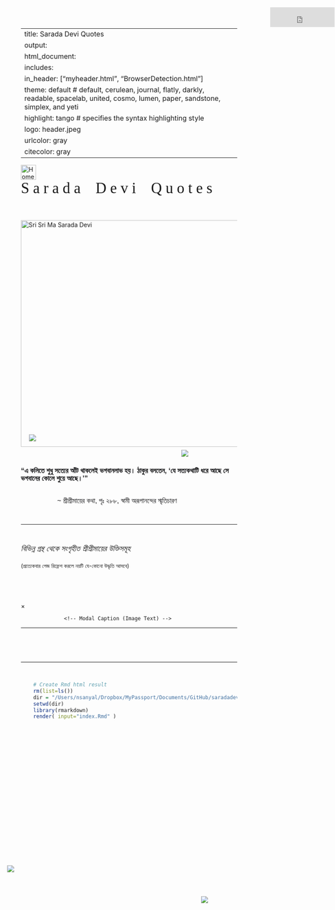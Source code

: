 
---
title: Sarada Devi Quotes
output:
 html_document:
  includes:
   in_header: ["myheader.html", "BrowserDetection.html"]  
  theme: default  			# default, cerulean, journal, flatly, darkly, readable, spacelab, united, cosmo, lumen, paper, sandstone, simplex, and yeti
  highlight: tango  		# specifies the syntax highlighting style
  logo: header.jpeg
urlcolor: gray
citecolor: gray
---




<!-- JavaScript SDK for enabling Facebook Comments Plugin -->

<div id="fb-root"></div>
<script async defer crossorigin="anonymous" src="https://connect.facebook.net/en_US/sdk.js#xfbml=1&version=v10.0" nonce="bJcxDrwu">
</script>




<!-- JavaScript SDK for enabling Facebook Analytics -->

<script>
  window.fbAsyncInit = function() {
    FB.init({
      appId      : '127776775941065',
      cookie     : true,
      xfbml      : true,
      version    : 'v10.0'
    });
      
    FB.AppEvents.logPageView();   
      
  };

  (function(d, s, id){
     var js, fjs = d.getElementsByTagName(s)[0];
     if (d.getElementById(id)) {return;}
     js = d.createElement(s); js.id = id;
     js.src = "https://connect.facebook.net/en_US/sdk.js";
     fjs.parentNode.insertBefore(js, fjs);
   }(document, 'script', 'facebook-jssdk'));
</script>




<!-- Set styles for overall width of the HTML page, p, title font etc -->

<style type="text/css"> /* This sets the overall width of the HTML page */
 .main-container {
   max-width: 1100px;
   margin-left: auto;
   margin-right: auto;
 };
 p {line-height: 4em;}
 h1.title {
  font-family: "Helvetica Neue", Helvetica, Arial, sans-serif;
  font-size: 37px;
  color: #1E1F21;
  text-align: center;
 }
</style>




<!-- Insert the navigation bar -->

<div class="navbar">
  <a href="index.html"><img src="home.png" title="Home" width=35px></a>
  <div align="center"><font style="font-family:'Cambria';font-size:35px;">S a r a d a &nbsp;&nbsp; D e v i &nbsp;&nbsp; Q u o t e s &nbsp;&nbsp;&nbsp;&nbsp;&nbsp;&nbsp;</font></div>
  <!-- <a href="https://archive.org/details/in.ernet.dli.2015.299483" target="_blank"><img src="Ma.png" title="Sri Sri Mayer Katha" width=50px></a> -->
  <iframe align="right" src="https://www.facebook.com/plugins/like.php?href=https%3A%2F%2Fsaradadeviquotes.github.io&width=10&layout=button_count&action=like&size=small&share=true&height=46&appId" width="150" height="46" style="border:none;overflow:hidden;position:absolute;top:17px;right:1px" scrolling="no" frameborder="0" allowfullscreen="true" allow="autoplay; clipboard-write; encrypted-media; picture-in-picture; web-share"></iframe>
  <!--   <iframe src="https://www.facebook.com/plugins/page.php?href=https%3A%2F%2Fwww.facebook.com%2FSarada-Devi-Quotes-106119718202793&tabs=timeline&width=340&height=127&small_header=true&adapt_container_width=true&hide_cover=true&show_facepile=true&appId" width="340" height="127" style="border:none;overflow:hidden" scrolling="no" frameborder="0" allowfullscreen="true" allow="autoplay; clipboard-write; encrypted-media; picture-in-picture; web-share"></iframe>
  -->
</div>





<!-- Insert the cover pic -->

<div id=header align="center" padding-top=5px>
<img src="ma.png" style="height:auto;width=50%;" width=528 title="Sri Sri Ma Sarada Devi" />
</div> 

<div style="position:absolute;top:25.3%;left:25.7%"><img src="lotus1.png"></div>
<div style="position:absolute;top:50.4%;left:20.4%"><img src="lotus1.png"></div>

<div style="position:absolute;top:26.2%;left:62.7%"><img src="lotus1.png"></div>
<div style="position:absolute;top:52.2%;left:67.5%"><img src="lotus1.png"></div>





<!-- Cover quote -->

<!-- <p>&nbsp;</p> -->
<br>
<div align="center"><font size=3 face="Arial" color="#161618"><b>
<p>"এ কলিতে শুধু সত্যের আঁট থাকলেই ভগবানলাভ হয়। ঠাকুর বলতেন, 'যে সত্যকথাটি ধরে আছে সে ভগবানের কোলে শুয়ে আছে।'"</p></b> 
 $\hspace{6in}$ ~ শ্রীশ্রীমায়ের কথা, পৃঃ ২৮৮, স্বামী অরূপানন্দের স্মৃতিচারণ
</font></div>

<p>&nbsp;</p>
<hr>
<p>&nbsp;</p> 




<!-- Introduction text -->

<div align="center"><p style="width: 60%;">
<i><font size=4>বিভিন্ন গ্রন্থ থেকে সংগৃহীত শ্রীশ্রীমায়ের উক্তিসমূহ<br><br></font></i>
<font size=2>(প্রত্যেকবার পেজ রিফ্রেশ করলে নয়টি যে-কোনো উদ্ধৃতি আসবে)</font>
</p></div> 

<p>&nbsp;<br></p>




<!-- Insert search box -->

<div1>
<script async src="https://cse.google.com/cse.js?cx=5ba2779144474edfa"></script>
<div class="gcse-search" id="cse" style="width: 40%; margin: 0 auto"></div>
</div1>

<p>&nbsp;</p>




<!-- Javascript to randomly organize pics [http://www.javascriptkit.com/javatutors/randomorder.shtml] --> 

<script>
 var contents=new Array()
 //width is set as 360 because 3 pics in a row makes 1180, and the html page width is set as 1200.
 contents[0]='<div class="container"><img id="myImg" class="myImages" border="1" src="images/P001.jpeg" style="width:325px;max-width:400px"><a target="_blank" href="images/P001.html"><button class="btn">Share</button><button class="btn2">  </button></a></div>'
 contents[1]='<div class="container"><img id="myImg" class="myImages" border="1" src="images/P002.jpeg" style="width:325px;max-width:400px"><a target="_blank" href="images/P002.html"><button class="btn">Share</button><button class="btn2">  </button></a></div>'
 contents[2]='<div class="container"><img id="myImg" class="myImages" border="1" src="images/P003.jpeg" style="width:325px;max-width:400px"><a target="_blank" href="images/P003.html"><button class="btn">Share</button><button class="btn2">  </button></a></div>'
 contents[3]='<div class="container"><img id="myImg" class="myImages" border="1" src="images/P004.jpeg" style="width:325px;max-width:400px"><a target="_blank" href="images/P004.html"><button class="btn">Share</button><button class="btn2">  </button></a></div>'
 contents[4]='<div class="container"><img id="myImg" class="myImages" border="1" src="images/P005.jpeg" style="width:325px;max-width:400px"><a target="_blank" href="images/P005.html"><button class="btn">Share</button><button class="btn2">  </button></a></div>'
 contents[5]='<div class="container"><img id="myImg" class="myImages" border="1" src="images/P006.jpeg" style="width:325px;max-width:400px"><a target="_blank" href="images/P006.html"><button class="btn">Share</button><button class="btn2">  </button></a></div>'
 contents[6]='<div class="container"><img id="myImg" class="myImages" border="1" src="images/P007.jpeg" style="width:325px;max-width:400px"><a target="_blank" href="images/P007.html"><button class="btn">Share</button><button class="btn2">  </button></a></div>'
 contents[7]='<div class="container"><img id="myImg" class="myImages" border="1" src="images/P008.jpeg" style="width:325px;max-width:400px"><a target="_blank" href="images/P008.html"><button class="btn">Share</button><button class="btn2">  </button></a></div>'
 contents[8]='<div class="container"><img id="myImg" class="myImages" border="1" src="images/P009.jpeg" style="width:325px;max-width:400px"><a target="_blank" href="images/P009.html"><button class="btn">Share</button><button class="btn2">  </button></a></div>'
 contents[9]='<div class="container"><img id="myImg" class="myImages" border="1" src="images/P010.jpeg" style="width:325px;max-width:400px"><a target="_blank" href="images/P010.html"><button class="btn">Share</button><button class="btn2">  </button></a></div>'
 contents[10]='<div class="container"><img id="myImg" class="myImages" border="1" src="images/P011.jpeg" style="width:325px;max-width:400px"><a target="_blank" href="images/P011.html"><button class="btn">Share</button><button class="btn2">  </button></a></div>'
 contents[11]='<div class="container"><img id="myImg" class="myImages" border="1" src="images/P012.jpeg" style="width:325px;max-width:400px"><a target="_blank" href="images/P012.html"><button class="btn">Share</button><button class="btn2">  </button></a></div>'
 contents[12]='<div class="container"><img id="myImg" class="myImages" border="1" src="images/P013.jpeg" style="width:325px;max-width:400px"><a target="_blank" href="images/P013.html"><button class="btn">Share</button><button class="btn2">  </button></a></div>'
 contents[13]='<div class="container"><img id="myImg" class="myImages" border="1" src="images/P014.jpeg" style="width:325px;max-width:400px"><a target="_blank" href="images/P014.html"><button class="btn">Share</button><button class="btn2">  </button></a></div>'
 contents[14]='<div class="container"><img id="myImg" class="myImages" border="1" src="images/P015.jpeg" style="width:325px;max-width:400px"><a target="_blank" href="images/P015.html"><button class="btn">Share</button><button class="btn2">  </button></a></div>'
 contents[15]='<div class="container"><img id="myImg" class="myImages" border="1" src="images/P016.jpeg" style="width:325px;max-width:400px"><a target="_blank" href="images/P016.html"><button class="btn">Share</button><button class="btn2">  </button></a></div>'
 contents[16]='<div class="container"><img id="myImg" class="myImages" border="1" src="images/P017.jpeg" style="width:325px;max-width:400px"><a target="_blank" href="images/P017.html"><button class="btn">Share</button><button class="btn2">  </button></a></div>'
 contents[17]='<div class="container"><img id="myImg" class="myImages" border="1" src="images/P018.jpeg" style="width:325px;max-width:400px"><a target="_blank" href="images/P018.html"><button class="btn">Share</button><button class="btn2">  </button></a></div>'
 contents[18]='<div class="container"><img id="myImg" class="myImages" border="1" src="images/P019.jpeg" style="width:325px;max-width:400px"><a target="_blank" href="images/P019.html"><button class="btn">Share</button><button class="btn2">  </button></a></div>'
 contents[19]='<div class="container"><img id="myImg" class="myImages" border="1" src="images/P020.jpeg" style="width:325px;max-width:400px"><a target="_blank" href="images/P020.html"><button class="btn">Share</button><button class="btn2">  </button></a></div>'
 contents[20]='<div class="container"><img id="myImg" class="myImages" border="1" src="images/P021.jpeg" style="width:325px;max-width:400px"><a target="_blank" href="images/P021.html"><button class="btn">Share</button><button class="btn2">  </button></a></div>'
 contents[21]='<div class="container"><img id="myImg" class="myImages" border="1" src="images/P022.jpeg" style="width:325px;max-width:400px"><a target="_blank" href="images/P022.html"><button class="btn">Share</button><button class="btn2">  </button></a></div>'
 contents[22]='<div class="container"><img id="myImg" class="myImages" border="1" src="images/P023.jpeg" style="width:325px;max-width:400px"><a target="_blank" href="images/P023.html"><button class="btn">Share</button><button class="btn2">  </button></a></div>'
 contents[23]='<div class="container"><img id="myImg" class="myImages" border="1" src="images/P024.jpeg" style="width:325px;max-width:400px"><a target="_blank" href="images/P024.html"><button class="btn">Share</button><button class="btn2">  </button></a></div>'
 contents[24]='<div class="container"><img id="myImg" class="myImages" border="1" src="images/P025.jpeg" style="width:325px;max-width:400px"><a target="_blank" href="images/P025.html"><button class="btn">Share</button><button class="btn2">  </button></a></div>'
 contents[25]='<div class="container"><img id="myImg" class="myImages" border="1" src="images/P026.jpeg" style="width:325px;max-width:400px"><a target="_blank" href="images/P026.html"><button class="btn">Share</button><button class="btn2">  </button></a></div>'
 contents[26]='<div class="container"><img id="myImg" class="myImages" border="1" src="images/P027.jpeg" style="width:325px;max-width:400px"><a target="_blank" href="images/P027.html"><button class="btn">Share</button><button class="btn2">  </button></a></div>'
 contents[27]='<div class="container"><img id="myImg" class="myImages" border="1" src="images/P028.jpeg" style="width:325px;max-width:400px"><a target="_blank" href="images/P028.html"><button class="btn">Share</button><button class="btn2">  </button></a></div>'
 contents[28]='<div class="container"><img id="myImg" class="myImages" border="1" src="images/P029.jpeg" style="width:325px;max-width:400px"><a target="_blank" href="images/P029.html"><button class="btn">Share</button><button class="btn2">  </button></a></div>'
 contents[29]='<div class="container"><img id="myImg" class="myImages" border="1" src="images/P030.jpeg" style="width:325px;max-width:400px"><a target="_blank" href="images/P030.html"><button class="btn">Share</button><button class="btn2">  </button></a></div>'
 contents[30]='<div class="container"><img id="myImg" class="myImages" border="1" src="images/P031.jpeg" style="width:325px;max-width:400px"><a target="_blank" href="images/P031.html"><button class="btn">Share</button><button class="btn2">  </button></a></div>'
 contents[31]='<div class="container"><img id="myImg" class="myImages" border="1" src="images/P032.jpeg" style="width:325px;max-width:400px"><a target="_blank" href="images/P032.html"><button class="btn">Share</button><button class="btn2">  </button></a></div>'
 contents[32]='<div class="container"><img id="myImg" class="myImages" border="1" src="images/P033.jpeg" style="width:325px;max-width:400px"><a target="_blank" href="images/P033.html"><button class="btn">Share</button><button class="btn2">  </button></a></div>'
 contents[33]='<div class="container"><img id="myImg" class="myImages" border="1" src="images/P034.jpeg" style="width:325px;max-width:400px"><a target="_blank" href="images/P034.html"><button class="btn">Share</button><button class="btn2">  </button></a></div>'
 contents[34]='<div class="container"><img id="myImg" class="myImages" border="1" src="images/P035.jpeg" style="width:325px;max-width:400px"><a target="_blank" href="images/P035.html"><button class="btn">Share</button><button class="btn2">  </button></a></div>'
 contents[35]='<div class="container"><img id="myImg" class="myImages" border="1" src="images/P036.jpeg" style="width:325px;max-width:400px"><a target="_blank" href="images/P036.html"><button class="btn">Share</button><button class="btn2">  </button></a></div>'
 contents[36]='<div class="container"><img id="myImg" class="myImages" border="1" src="images/P037.jpeg" style="width:325px;max-width:400px"><a target="_blank" href="images/P037.html"><button class="btn">Share</button><button class="btn2">  </button></a></div>'
 contents[37]='<div class="container"><img id="myImg" class="myImages" border="1" src="images/P038.jpeg" style="width:325px;max-width:400px"><a target="_blank" href="images/P038.html"><button class="btn">Share</button><button class="btn2">  </button></a></div>'
 contents[38]='<div class="container"><img id="myImg" class="myImages" border="1" src="images/P039.jpeg" style="width:325px;max-width:400px"><a target="_blank" href="images/P039.html"><button class="btn">Share</button><button class="btn2">  </button></a></div>'
 contents[39]='<div class="container"><img id="myImg" class="myImages" border="1" src="images/P040.jpeg" style="width:325px;max-width:400px"><a target="_blank" href="images/P040.html"><button class="btn">Share</button><button class="btn2">  </button></a></div>'
 contents[40]='<div class="container"><img id="myImg" class="myImages" border="1" src="images/P041.jpeg" style="width:325px;max-width:400px"><a target="_blank" href="images/P041.html"><button class="btn">Share</button><button class="btn2">  </button></a></div>'
 contents[41]='<div class="container"><img id="myImg" class="myImages" border="1" src="images/P042.jpeg" style="width:325px;max-width:400px"><a target="_blank" href="images/P042.html"><button class="btn">Share</button><button class="btn2">  </button></a></div>'
 contents[42]='<div class="container"><img id="myImg" class="myImages" border="1" src="images/P043.jpeg" style="width:325px;max-width:400px"><a target="_blank" href="images/P043.html"><button class="btn">Share</button><button class="btn2">  </button></a></div>'
 contents[43]='<div class="container"><img id="myImg" class="myImages" border="1" src="images/P044.jpeg" style="width:325px;max-width:400px"><a target="_blank" href="images/P044.html"><button class="btn">Share</button><button class="btn2">  </button></a></div>'
 contents[44]='<div class="container"><img id="myImg" class="myImages" border="1" src="images/P045.jpeg" style="width:325px;max-width:400px"><a target="_blank" href="images/P045.html"><button class="btn">Share</button><button class="btn2">  </button></a></div>'
 contents[45]='<div class="container"><img id="myImg" class="myImages" border="1" src="images/P046.jpeg" style="width:325px;max-width:400px"><a target="_blank" href="images/P046.html"><button class="btn">Share</button><button class="btn2">  </button></a></div>'
 contents[46]='<div class="container"><img id="myImg" class="myImages" border="1" src="images/P047.jpeg" style="width:325px;max-width:400px"><a target="_blank" href="images/P047.html"><button class="btn">Share</button><button class="btn2">  </button></a></div>'
 contents[47]='<div class="container"><img id="myImg" class="myImages" border="1" src="images/P048.jpeg" style="width:325px;max-width:400px"><a target="_blank" href="images/P048.html"><button class="btn">Share</button><button class="btn2">  </button></a></div>'
 contents[48]='<div class="container"><img id="myImg" class="myImages" border="1" src="images/P049.jpeg" style="width:325px;max-width:400px"><a target="_blank" href="images/P049.html"><button class="btn">Share</button><button class="btn2">  </button></a></div>'
 contents[49]='<div class="container"><img id="myImg" class="myImages" border="1" src="images/P050.jpeg" style="width:325px;max-width:400px"><a target="_blank" href="images/P050.html"><button class="btn">Share</button><button class="btn2">  </button></a></div>'
 contents[50]='<div class="container"><img id="myImg" class="myImages" border="1" src="images/P051.jpeg" style="width:325px;max-width:400px"><a target="_blank" href="images/P051.html"><button class="btn">Share</button><button class="btn2">  </button></a></div>'
 contents[51]='<div class="container"><img id="myImg" class="myImages" border="1" src="images/P052.jpeg" style="width:325px;max-width:400px"><a target="_blank" href="images/P052.html"><button class="btn">Share</button><button class="btn2">  </button></a></div>'
 contents[52]='<div class="container"><img id="myImg" class="myImages" border="1" src="images/P053.jpeg" style="width:325px;max-width:400px"><a target="_blank" href="images/P053.html"><button class="btn">Share</button><button class="btn2">  </button></a></div>'
 contents[53]='<div class="container"><img id="myImg" class="myImages" border="1" src="images/P054.jpeg" style="width:325px;max-width:400px"><a target="_blank" href="images/P054.html"><button class="btn">Share</button><button class="btn2">  </button></a></div>'
 contents[54]='<div class="container"><img id="myImg" class="myImages" border="1" src="images/P055.jpeg" style="width:325px;max-width:400px"><a target="_blank" href="images/P055.html"><button class="btn">Share</button><button class="btn2">  </button></a></div>'
 contents[55]='<div class="container"><img id="myImg" class="myImages" border="1" src="images/P056.jpeg" style="width:325px;max-width:400px"><a target="_blank" href="images/P056.html"><button class="btn">Share</button><button class="btn2">  </button></a></div>'
 contents[56]='<div class="container"><img id="myImg" class="myImages" border="1" src="images/P057.jpeg" style="width:325px;max-width:400px"><a target="_blank" href="images/P057.html"><button class="btn">Share</button><button class="btn2">  </button></a></div>'
 contents[57]='<div class="container"><img id="myImg" class="myImages" border="1" src="images/P058.jpeg" style="width:325px;max-width:400px"><a target="_blank" href="images/P058.html"><button class="btn">Share</button><button class="btn2">  </button></a></div>'
 contents[58]='<div class="container"><img id="myImg" class="myImages" border="1" src="images/P059.jpeg" style="width:325px;max-width:400px"><a target="_blank" href="images/P059.html"><button class="btn">Share</button><button class="btn2">  </button></a></div>'
 contents[59]='<div class="container"><img id="myImg" class="myImages" border="1" src="images/P060.jpeg" style="width:325px;max-width:400px"><a target="_blank" href="images/P060.html"><button class="btn">Share</button><button class="btn2">  </button></a></div>'
 contents[60]='<div class="container"><img id="myImg" class="myImages" border="1" src="images/P061.jpeg" style="width:325px;max-width:400px"><a target="_blank" href="images/P061.html"><button class="btn">Share</button><button class="btn2">  </button></a></div>'
 contents[61]='<div class="container"><img id="myImg" class="myImages" border="1" src="images/P062.jpeg" style="width:325px;max-width:400px"><a target="_blank" href="images/P062.html"><button class="btn">Share</button><button class="btn2">  </button></a></div>'
 contents[62]='<div class="container"><img id="myImg" class="myImages" border="1" src="images/P063.jpeg" style="width:325px;max-width:400px"><a target="_blank" href="images/P063.html"><button class="btn">Share</button><button class="btn2">  </button></a></div>'
 contents[63]='<div class="container"><img id="myImg" class="myImages" border="1" src="images/P064.jpeg" style="width:325px;max-width:400px"><a target="_blank" href="images/P064.html"><button class="btn">Share</button><button class="btn2">  </button></a></div>'
 contents[64]='<div class="container"><img id="myImg" class="myImages" border="1" src="images/P065.jpeg" style="width:325px;max-width:400px"><a target="_blank" href="images/P065.html"><button class="btn">Share</button><button class="btn2">  </button></a></div>'
 contents[65]='<div class="container"><img id="myImg" class="myImages" border="1" src="images/P066.jpeg" style="width:325px;max-width:400px"><a target="_blank" href="images/P066.html"><button class="btn">Share</button><button class="btn2">  </button></a></div>'
 contents[66]='<div class="container"><img id="myImg" class="myImages" border="1" src="images/P067.jpeg" style="width:325px;max-width:400px"><a target="_blank" href="images/P067.html"><button class="btn">Share</button><button class="btn2">  </button></a></div>'
 contents[67]='<div class="container"><img id="myImg" class="myImages" border="1" src="images/P068.jpeg" style="width:325px;max-width:400px"><a target="_blank" href="images/P068.html"><button class="btn">Share</button><button class="btn2">  </button></a></div>'
 contents[68]='<div class="container"><img id="myImg" class="myImages" border="1" src="images/P069.jpeg" style="width:325px;max-width:400px"><a target="_blank" href="images/P069.html"><button class="btn">Share</button><button class="btn2">  </button></a></div>'
 contents[69]='<div class="container"><img id="myImg" class="myImages" border="1" src="images/P070.jpeg" style="width:325px;max-width:400px"><a target="_blank" href="images/P070.html"><button class="btn">Share</button><button class="btn2">  </button></a></div>'
 contents[70]='<div class="container"><img id="myImg" class="myImages" border="1" src="images/P071.jpeg" style="width:325px;max-width:400px"><a target="_blank" href="images/P071.html"><button class="btn">Share</button><button class="btn2">  </button></a></div>'
 contents[71]='<div class="container"><img id="myImg" class="myImages" border="1" src="images/P072.jpeg" style="width:325px;max-width:400px"><a target="_blank" href="images/P072.html"><button class="btn">Share</button><button class="btn2">  </button></a></div>'
 contents[72]='<div class="container"><img id="myImg" class="myImages" border="1" src="images/P073.jpeg" style="width:325px;max-width:400px"><a target="_blank" href="images/P073.html"><button class="btn">Share</button><button class="btn2">  </button></a></div>'
 contents[73]='<div class="container"><img id="myImg" class="myImages" border="1" src="images/P074.jpeg" style="width:325px;max-width:400px"><a target="_blank" href="images/P074.html"><button class="btn">Share</button><button class="btn2">  </button></a></div>'
 contents[74]='<div class="container"><img id="myImg" class="myImages" border="1" src="images/P075.jpeg" style="width:325px;max-width:400px"><a target="_blank" href="images/P075.html"><button class="btn">Share</button><button class="btn2">  </button></a></div>'
 contents[75]='<div class="container"><img id="myImg" class="myImages" border="1" src="images/P076.jpeg" style="width:325px;max-width:400px"><a target="_blank" href="images/P076.html"><button class="btn">Share</button><button class="btn2">  </button></a></div>'
 contents[76]='<div class="container"><img id="myImg" class="myImages" border="1" src="images/P077.jpeg" style="width:325px;max-width:400px"><a target="_blank" href="images/P077.html"><button class="btn">Share</button><button class="btn2">  </button></a></div>'
 contents[77]='<div class="container"><img id="myImg" class="myImages" border="1" src="images/P078.jpeg" style="width:325px;max-width:400px"><a target="_blank" href="images/P078.html"><button class="btn">Share</button><button class="btn2">  </button></a></div>'
 contents[78]='<div class="container"><img id="myImg" class="myImages" border="1" src="images/P079.jpeg" style="width:325px;max-width:400px"><a target="_blank" href="images/P079.html"><button class="btn">Share</button><button class="btn2">  </button></a></div>'
 contents[79]='<div class="container"><img id="myImg" class="myImages" border="1" src="images/P080.jpeg" style="width:325px;max-width:400px"><a target="_blank" href="images/P080.html"><button class="btn">Share</button><button class="btn2">  </button></a></div>'
 contents[80]='<div class="container"><img id="myImg" class="myImages" border="1" src="images/P081.jpeg" style="width:325px;max-width:400px"><a target="_blank" href="images/P081.html"><button class="btn">Share</button><button class="btn2">  </button></a></div>'
 contents[81]='<div class="container"><img id="myImg" class="myImages" border="1" src="images/P082.jpeg" style="width:325px;max-width:400px"><a target="_blank" href="images/P082.html"><button class="btn">Share</button><button class="btn2">  </button></a></div>'
 contents[82]='<div class="container"><img id="myImg" class="myImages" border="1" src="images/P083.jpeg" style="width:325px;max-width:400px"><a target="_blank" href="images/P083.html"><button class="btn">Share</button><button class="btn2">  </button></a></div>'
 contents[83]='<div class="container"><img id="myImg" class="myImages" border="1" src="images/P084.jpeg" style="width:325px;max-width:400px"><a target="_blank" href="images/P084.html"><button class="btn">Share</button><button class="btn2">  </button></a></div>'
 contents[84]='<div class="container"><img id="myImg" class="myImages" border="1" src="images/P085.jpeg" style="width:325px;max-width:400px"><a target="_blank" href="images/P085.html"><button class="btn">Share</button><button class="btn2">  </button></a></div>'
 contents[85]='<div class="container"><img id="myImg" class="myImages" border="1" src="images/P086.jpeg" style="width:325px;max-width:400px"><a target="_blank" href="images/P086.html"><button class="btn">Share</button><button class="btn2">  </button></a></div>'
 contents[86]='<div class="container"><img id="myImg" class="myImages" border="1" src="images/P087.jpeg" style="width:325px;max-width:400px"><a target="_blank" href="images/P087.html"><button class="btn">Share</button><button class="btn2">  </button></a></div>'
 contents[87]='<div class="container"><img id="myImg" class="myImages" border="1" src="images/P088.jpeg" style="width:325px;max-width:400px"><a target="_blank" href="images/P088.html"><button class="btn">Share</button><button class="btn2">  </button></a></div>'
 contents[88]='<div class="container"><img id="myImg" class="myImages" border="1" src="images/P089.jpeg" style="width:325px;max-width:400px"><a target="_blank" href="images/P089.html"><button class="btn">Share</button><button class="btn2">  </button></a></div>'
 contents[89]='<div class="container"><img id="myImg" class="myImages" border="1" src="images/P090.jpeg" style="width:325px;max-width:400px"><a target="_blank" href="images/P090.html"><button class="btn">Share</button><button class="btn2">  </button></a></div>'
 contents[90]='<div class="container"><img id="myImg" class="myImages" border="1" src="images/P091.jpeg" style="width:325px;max-width:400px"><a target="_blank" href="images/P091.html"><button class="btn">Share</button><button class="btn2">  </button></a></div>'
 contents[91]='<div class="container"><img id="myImg" class="myImages" border="1" src="images/P092.jpeg" style="width:325px;max-width:400px"><a target="_blank" href="images/P092.html"><button class="btn">Share</button><button class="btn2">  </button></a></div>'
 contents[92]='<div class="container"><img id="myImg" class="myImages" border="1" src="images/P093.jpeg" style="width:325px;max-width:400px"><a target="_blank" href="images/P093.html"><button class="btn">Share</button><button class="btn2">  </button></a></div>'
 contents[93]='<div class="container"><img id="myImg" class="myImages" border="1" src="images/P094.jpeg" style="width:325px;max-width:400px"><a target="_blank" href="images/P094.html"><button class="btn">Share</button><button class="btn2">  </button></a></div>'
 contents[94]='<div class="container"><img id="myImg" class="myImages" border="1" src="images/P095.jpeg" style="width:325px;max-width:400px"><a target="_blank" href="images/P095.html"><button class="btn">Share</button><button class="btn2">  </button></a></div>'
 contents[95]='<div class="container"><img id="myImg" class="myImages" border="1" src="images/P096.jpeg" style="width:325px;max-width:400px"><a target="_blank" href="images/P096.html"><button class="btn">Share</button><button class="btn2">  </button></a></div>'
 contents[96]='<div class="container"><img id="myImg" class="myImages" border="1" src="images/P097.jpeg" style="width:325px;max-width:400px"><a target="_blank" href="images/P097.html"><button class="btn">Share</button><button class="btn2">  </button></a></div>'
 contents[97]='<div class="container"><img id="myImg" class="myImages" border="1" src="images/P098.jpeg" style="width:325px;max-width:400px"><a target="_blank" href="images/P098.html"><button class="btn">Share</button><button class="btn2">  </button></a></div>'
 contents[98]='<div class="container"><img id="myImg" class="myImages" border="1" src="images/P099.jpeg" style="width:325px;max-width:400px"><a target="_blank" href="images/P099.html"><button class="btn">Share</button><button class="btn2">  </button></a></div>'
 contents[99]='<div class="container"><img id="myImg" class="myImages" border="1" src="images/P100.jpeg" style="width:325px;max-width:400px"><a target="_blank" href="images/P100.html"><button class="btn">Share</button><button class="btn2">  </button></a></div>'
 contents[100]='<div class="container"><img id="myImg" class="myImages" border="1" src="images/P101.jpeg" style="width:325px;max-width:400px"><a target="_blank" href="images/P101.html"><button class="btn">Share</button><button class="btn2">  </button></a></div>'
 contents[101]='<div class="container"><img id="myImg" class="myImages" border="1" src="images/P102.jpeg" style="width:325px;max-width:400px"><a target="_blank" href="images/P102.html"><button class="btn">Share</button><button class="btn2">  </button></a></div>'
 contents[102]='<div class="container"><img id="myImg" class="myImages" border="1" src="images/P103.jpeg" style="width:325px;max-width:400px"><a target="_blank" href="images/P103.html"><button class="btn">Share</button><button class="btn2">  </button></a></div>'
 contents[103]='<div class="container"><img id="myImg" class="myImages" border="1" src="images/P104.jpeg" style="width:325px;max-width:400px"><a target="_blank" href="images/P104.html"><button class="btn">Share</button><button class="btn2">  </button></a></div>'
 contents[104]='<div class="container"><img id="myImg" class="myImages" border="1" src="images/P105.jpeg" style="width:325px;max-width:400px"><a target="_blank" href="images/P105.html"><button class="btn">Share</button><button class="btn2">  </button></a></div>'
 contents[105]='<div class="container"><img id="myImg" class="myImages" border="1" src="images/P106.jpeg" style="width:325px;max-width:400px"><a target="_blank" href="images/P106.html"><button class="btn">Share</button><button class="btn2">  </button></a></div>'
 contents[106]='<div class="container"><img id="myImg" class="myImages" border="1" src="images/P107.jpeg" style="width:325px;max-width:400px"><a target="_blank" href="images/P107.html"><button class="btn">Share</button><button class="btn2">  </button></a></div>'
 contents[107]='<div class="container"><img id="myImg" class="myImages" border="1" src="images/P108.jpeg" style="width:325px;max-width:400px"><a target="_blank" href="images/P108.html"><button class="btn">Share</button><button class="btn2">  </button></a></div>'
 contents[108]='<div class="container"><img id="myImg" class="myImages" border="1" src="images/P109.jpeg" style="width:325px;max-width:400px"><a target="_blank" href="images/P109.html"><button class="btn">Share</button><button class="btn2">  </button></a></div>'
 contents[109]='<div class="container"><img id="myImg" class="myImages" border="1" src="images/P110.jpeg" style="width:325px;max-width:400px"><a target="_blank" href="images/P110.html"><button class="btn">Share</button><button class="btn2">  </button></a></div>'
 contents[110]='<div class="container"><img id="myImg" class="myImages" border="1" src="images/P111.jpeg" style="width:325px;max-width:400px"><a target="_blank" href="images/P111.html"><button class="btn">Share</button><button class="btn2">  </button></a></div>'
 contents[111]='<div class="container"><img id="myImg" class="myImages" border="1" src="images/P112.jpeg" style="width:325px;max-width:400px"><a target="_blank" href="images/P112.html"><button class="btn">Share</button><button class="btn2">  </button></a></div>'
 contents[112]='<div class="container"><img id="myImg" class="myImages" border="1" src="images/P113.jpeg" style="width:325px;max-width:400px"><a target="_blank" href="images/P113.html"><button class="btn">Share</button><button class="btn2">  </button></a></div>'
 contents[113]='<div class="container"><img id="myImg" class="myImages" border="1" src="images/P114.jpeg" style="width:325px;max-width:400px"><a target="_blank" href="images/P114.html"><button class="btn">Share</button><button class="btn2">  </button></a></div>'
 contents[114]='<div class="container"><img id="myImg" class="myImages" border="1" src="images/P115.jpeg" style="width:325px;max-width:400px"><a target="_blank" href="images/P115.html"><button class="btn">Share</button><button class="btn2">  </button></a></div>'
 contents[114]='<div class="container"><img id="myImg" class="myImages" border="1" src="images/P116.jpeg" style="width:325px;max-width:400px"><a target="_blank" href="images/P116.html"><button class="btn">Share</button><button class="btn2">  </button></a></div>'
 contents[114]='<div class="container"><img id="myImg" class="myImages" border="1" src="images/P117.jpeg" style="width:325px;max-width:400px"><a target="_blank" href="images/P117.html"><button class="btn">Share</button><button class="btn2">  </button></a></div>'
 contents[114]='<div class="container"><img id="myImg" class="myImages" border="1" src="images/P118.jpeg" style="width:325px;max-width:400px"><a target="_blank" href="images/P118.html"><button class="btn">Share</button><button class="btn2">  </button></a></div>'
 contents[114]='<div class="container"><img id="myImg" class="myImages" border="1" src="images/P119.jpeg" style="width:325px;max-width:400px"><a target="_blank" href="images/P119.html"><button class="btn">Share</button><button class="btn2">  </button></a></div>'
 contents[114]='<div class="container"><img id="myImg" class="myImages" border="1" src="images/P120.jpeg" style="width:325px;max-width:400px"><a target="_blank" href="images/P120.html"><button class="btn">Share</button><button class="btn2">  </button></a></div>'
 contents[114]='<div class="container"><img id="myImg" class="myImages" border="1" src="images/P121.jpeg" style="width:325px;max-width:400px"><a target="_blank" href="images/P121.html"><button class="btn">Share</button><button class="btn2">  </button></a></div>'
 contents[114]='<div class="container"><img id="myImg" class="myImages" border="1" src="images/P122.jpeg" style="width:325px;max-width:400px"><a target="_blank" href="images/P122.html"><button class="btn">Share</button><button class="btn2">  </button></a></div>'
 contents[114]='<div class="container"><img id="myImg" class="myImages" border="1" src="images/P123.jpeg" style="width:325px;max-width:400px"><a target="_blank" href="images/P123.html"><button class="btn">Share</button><button class="btn2">  </button></a></div>'
 contents[114]='<div class="container"><img id="myImg" class="myImages" border="1" src="images/P124.jpeg" style="width:325px;max-width:400px"><a target="_blank" href="images/P124.html"><button class="btn">Share</button><button class="btn2">  </button></a></div>'
 contents[114]='<div class="container"><img id="myImg" class="myImages" border="1" src="images/P125.jpeg" style="width:325px;max-width:400px"><a target="_blank" href="images/P125.html"><button class="btn">Share</button><button class="btn2">  </button></a></div>'
 contents[114]='<div class="container"><img id="myImg" class="myImages" border="1" src="images/P126.jpeg" style="width:325px;max-width:400px"><a target="_blank" href="images/P126.html"><button class="btn">Share</button><button class="btn2">  </button></a></div>'
 contents[114]='<div class="container"><img id="myImg" class="myImages" border="1" src="images/P127.jpeg" style="width:325px;max-width:400px"><a target="_blank" href="images/P127.html"><button class="btn">Share</button><button class="btn2">  </button></a></div>'
 
</script> 

<script>
 var i=0
 //variable used to contain controlled random number 
 var random
 var spacing="&nbsp;"
 //while all of array elements haven't been cycled thru
 while (i<9){
     //generate random num between 0 and arraylength-1
     random=Math.floor(Math.random()*contents.length)  
     //if element hasn't been marked as "selected"
     if (contents[random]!="selected"){
         document.write(contents[random])
         //mark element as selected
         contents[random]="selected"
         i++
     }
 }
</script>





<!-- Javascript to pop-up image onclick in modal [https://www.w3schools.com/howto/howto_css_modal_images.asp] --> 

<div id="myModal" class="modal">
  <span class="close">&times;</span>  		<!-- The Close Button -->
  <img class="modal-content" id="img01">  	<!-- Modal Content (The Image) -->
  <div id="caption"></div>  				<!-- Modal Caption (Image Text) -->
</div>

<script>
 
 // Get the modal
 var modal = document.getElementById("myModal"); 

 // Get the image and insert it inside the modal - use its "alt" text as a caption
 var images = document.getElementsByClassName('myImages');
 var modalImg = document.getElementById("img01");
 var captionText = document.getElementById("caption");
 for (var i = 0; i < images.length; i++) 
 {
  var img = images[i];
  img.onclick = function()
  {
    modal.style.display = "block";
    modalImg.src = this.src;
    captionText.innerHTML = this.alt;
  }
 } 

 // Get the <span> element that closes the modal
 var span = document.getElementsByClassName("close")[0]; 

 // When the user clicks on <span> (x), close the modal
 span.onclick = function() { 
   modal.style.display = "none";
 }

 // When the user presses Escape key, close the modal
 document.addEventListener('keydown', (event) => {
  if (event.key === 'Escape') {
    // close modal here
    modal.style.display = "none";
  }
})
</script>

<hr>




<!-- Insert Facebook comments plugin -->

<div align="center" class="fb-comments" data-href="https://saradadeviquotes.github.io" data-width="1000" data-numposts="10"></div>
<br><br><br>




<!-- Insert visit counter -->





<hr><br>




```r
	# Create Rmd html result
	rm(list=ls())
	dir = "/Users/nsanyal/Dropbox/MyPassport/Documents/GitHub/saradadeviquotes.github.io"
	setwd(dir)
	library(rmarkdown)
	render( input="index.Rmd" )
```







